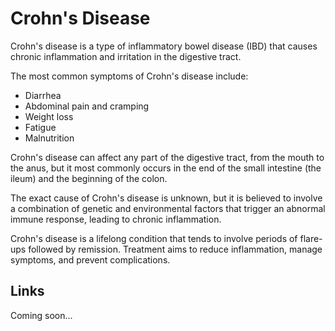 # Crohn's Disease

Crohn's disease is a type of inflammatory bowel disease (IBD) that causes chronic inflammation and irritation in the digestive tract.

The most common symptoms of Crohn's disease include:

- Diarrhea
- Abdominal pain and cramping
- Weight loss
- Fatigue
- Malnutrition

Crohn's disease can affect any part of the digestive tract, from the mouth to the anus, but it most commonly occurs in the end of the small intestine (the ileum) and the beginning of the colon.

The exact cause of Crohn's disease is unknown, but it is believed to involve a combination of genetic and environmental factors that trigger an abnormal immune response, leading to chronic inflammation.

Crohn's disease is a lifelong condition that tends to involve periods of flare-ups followed by remission. Treatment aims to reduce inflammation, manage symptoms, and prevent complications.

## Links

Coming soon...
